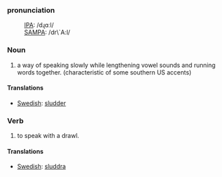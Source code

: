 ===pronunciation===
:[[International Phonetic Alphabet|IPA]]: /dɻɑːl/
:[[SAMPA]]: /dr\`A:l/

===Noun===
#a way of speaking slowly while lengthening vowel sounds and running words together. (characteristic of some southern US accents) 

====Translations====
*[[Swedish]]: [[sludder]]

===Verb===
#to speak with a drawl.

====Translations====
*[[Swedish]]: [[sluddra]]